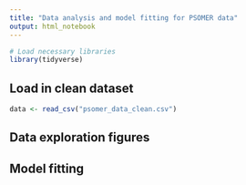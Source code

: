```yaml
---
title: "Data analysis and model fitting for PSOMER data"
output: html_notebook
---
```



```r
# Load necessary libraries
library(tidyverse)
```

## Load in clean dataset
```r
data <- read_csv("psomer_data_clean.csv")
```


## Data exploration figures

## Model fitting
```r

```



